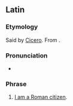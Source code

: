 ==Latin==
{{phrasebook|la}}
{{wikipedia}}

===Etymology===
Said by [[w:en:Cicero|Cicero]]. From {{af|la|cīvis|t1=a citizen|rōmānus|t2=Roman|sum|t3=I am}}.

===Pronunciation===
* {{la-IPA|cīvis rōmānus sum|vul=yes}}

===Phrase===
{{head|la|phrase|head=[[cīvis]] [[rōmānus]] [[sum]]}}

# [[Appendix:I am (ethnicity)|I am a Roman citizen]].